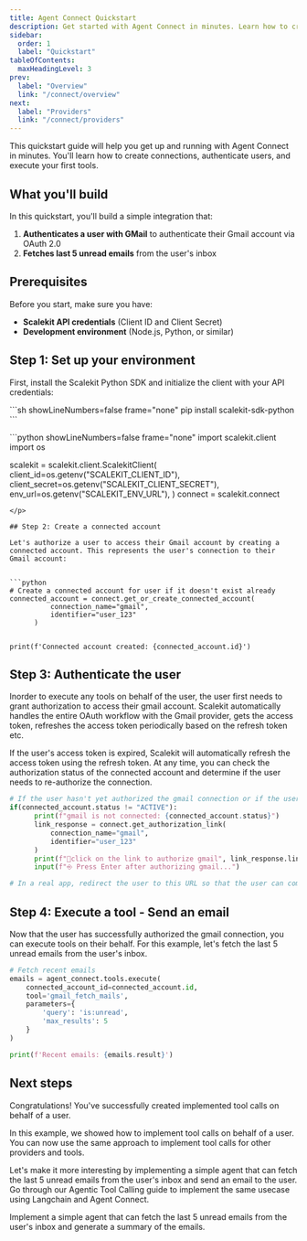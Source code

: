 ```yaml
---
title: Agent Connect Quickstart
description: Get started with Agent Connect in minutes. Learn how to create your first connection, authenticate users, and execute tools.
sidebar:
  order: 1
  label: "Quickstart"
tableOfContents:
  maxHeadingLevel: 3
prev:
  label: "Overview"
  link: "/connect/overview"
next:
  label: "Providers"
  link: "/connect/providers"
---
```



This quickstart guide will help you get up and running with Agent Connect in minutes. You'll learn how to create connections, authenticate users, and execute your first tools.

## What you'll build

In this quickstart, you'll build a simple integration that:

1. **Authenticates a user with GMail** to authenticate their Gmail account via OAuth 2.0
2. **Fetches last 5 unread emails** from the user's inbox

## Prerequisites

Before you start, make sure you have:

- **Scalekit API credentials** (Client ID and Client Secret)
- **Development environment** (Node.js, Python, or similar)

## Step 1: Set up your environment

First, install the Scalekit Python SDK and initialize the client with your API credentials:

<p>
  ```sh showLineNumbers=false frame="none"
  pip install scalekit-sdk-python
  ```
</p>
<p>
  ```python showLineNumbers=false frame="none"
  import scalekit.client
  import os

  scalekit = scalekit.client.ScalekitClient(
      client_id=os.getenv("SCALEKIT_CLIENT_ID"),
      client_secret=os.getenv("SCALEKIT_CLIENT_SECRET"),
      env_url=os.getenv("SCALEKIT_ENV_URL"),
  )
  connect = scalekit.connect

  ```
</p>

## Step 2: Create a connected account

Let's authorize a user to access their Gmail account by creating a connected account. This represents the user's connection to their Gmail account:


```python
# Create a connected account for user if it doesn't exist already
connected_account = connect.get_or_create_connected_account(
            connection_name="gmail",
            identifier="user_123"
        )


print(f'Connected account created: {connected_account.id}')
```

## Step 3: Authenticate the user

Inorder to execute any tools on behalf of the user, the user first needs to grant authorization to access their gmail account. Scalekit automatically handles the entire OAuth workflow with the Gmail provider, gets the access token, refreshes the access token periodically based on the refresh token etc.

If the user's access token is expired, Scalekit will automatically refresh the access token using the refresh token. At any time, you can check the authorization status of the connected account and determine if the user needs to re-authorize the connection.

```python
# If the user hasn't yet authorized the gmail connection or if the user's access token is expired, generate a link for them to authorize the connection
if(connected_account.status != "ACTIVE"):
      print(f"gmail is not connected: {connected_account.status}")
      link_response = connect.get_authorization_link(
          connection_name="gmail",
          identifier="user_123"
      )
      print(f"🔗click on the link to authorize gmail", link_response.link)
      input(f"⎆ Press Enter after authorizing gmail...")

# In a real app, redirect the user to this URL so that the user can complete the authentication process for their gmail account
```

## Step 4: Execute a tool - Send an email

Now that the user has successfully authorized the gmail connection, you can execute tools on their behalf. For this example, let's fetch the last 5 unread emails from the user's inbox.

```python
# Fetch recent emails
emails = agent_connect.tools.execute(
    connected_account_id=connected_account.id,
    tool='gmail_fetch_mails',
    parameters={
        'query': 'is:unread',
        'max_results': 5
    }
)

print(f'Recent emails: {emails.result}')
```

## Next steps

Congratulations! You've successfully created implemented tool calls on behalf of a user.

In this example, we showed how to implement tool calls on behalf of a user. You can now use the same approach to implement tool calls for other providers and tools.

Let's make it more interesting by implementing a simple agent that can fetch the last 5 unread emails from the user's inbox and send an email to the user. Go through our Agentic Tool Calling guide to implement the same usecase using Langchain and Agent Connect.

<CardGrid>
  <LinkCard title="Agentic Tool Calling" icon="star" href="/connect/agentic-quickstart">
    Implement a simple agent that can fetch the last 5 unread emails from the user's inbox and generate a summary of the emails.
  </LinkCard>
</CardGrid>
